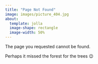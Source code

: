 ```yaml
---
title: "Page Not Found"
image: images/picture_404.jpg
about:
  template: jolla
  image-shape: rectangle
  image-width: 50%
---
```


The page you requested cannot be found.

Perhaps it missed the forest for the trees 😉
